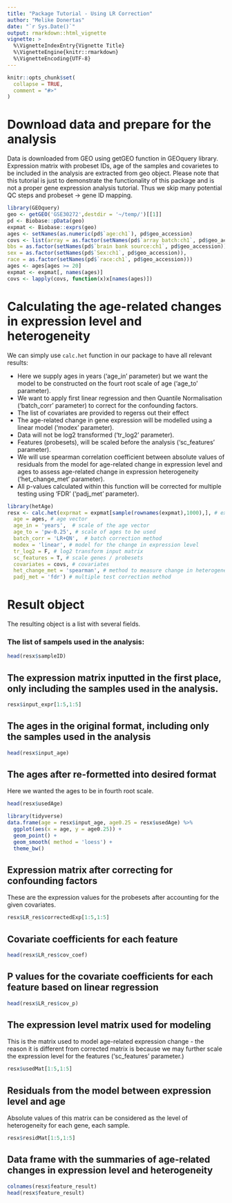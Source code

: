 ```yaml
---
title: "Package Tutorial - Using LR Correction"
author: "Melike Donertas"
date: "`r Sys.Date()`"
output: rmarkdown::html_vignette
vignette: >
  %\VignetteIndexEntry{Vignette Title}
  %\VignetteEngine{knitr::rmarkdown}
  %\VignetteEncoding{UTF-8}
---
```


```r
knitr::opts_chunk$set(
  collapse = TRUE,
  comment = "#>"
)
```

# Download data and prepare for the analysis 

Data is downloaded from GEO using getGEO function in GEOquery library. Expression matrix with probeset IDs, age of the samples and covarietes to be included in the analysis are extracted from geo object. Please note that this tutorial is just to demonstrate the functionality of this package and is not a proper gene expression analysis tutorial. Thus we skip many potential QC steps and probeset -> gene ID mapping. 

```r
library(GEOquery)
geo <- getGEO('GSE30272',destdir = '~/temp/')[[1]]
pd <- Biobase::pData(geo)
expmat <- Biobase::exprs(geo)
ages <- setNames(as.numeric(pd$`age:ch1`), pd$geo_accession)
covs <- list(array = as.factor(setNames(pd$`array batch:ch1`, pd$geo_accession)),
bbs = as.factor(setNames(pd$`brain bank source:ch1`, pd$geo_accession)),
sex = as.factor(setNames(pd$`Sex:ch1`, pd$geo_accession)),
race = as.factor(setNames(pd$`race:ch1`, pd$geo_accession)))
ages <- ages[ages >= 20]
expmat <- expmat[, names(ages)]
covs <- lapply(covs, function(x)x[names(ages)])
```


# Calculating the age-related changes in expression level and heterogeneity

We can simply use `calc.het` function in our package to have all relevant results:

* Here we supply ages in years ('age_in' parameter) but we want the model to be constructed on the fourt root scale of age ('age_to' parameter). 
* We want to apply first linear regression and then Quantile Normalisation ('batch_corr' parameter) to correct for the confounding factors. 
* The list of covariates are provided to regerss out their effect
* The age-related change in gene expression will be modelled using a linear model ('modex' parameter). 
* Data will not be log2 transformed ('tr_log2' parameter). 
* Features (probesets), will be scaled before the analysis ('sc_features' parameter). 
* We will use spearman correlation coefficient between absolute values of residuals from the model for age-related change in expression level and ages to assess age-related change in expression heterogeneity ('het_change_met' parameter). 
* All p-values calculated within this function will be corrected for multiple testing using 'FDR' ('padj_met' parameter).

```r
library(hetAge)
resx <- calc.het(exprmat = expmat[sample(rownames(expmat),1000),], # expression matrix
  age = ages, # age vector
  age_in = 'years',  # scale of the age vector
  age_to = 'pw-0.25', # scale of ages to be used
  batch_corr = 'LR+QN',  # batch correction method
  modex = 'linear', # model for the change in expression level
  tr_log2 = F, # log2 transform input matrix
  sc_features = T, # scale genes / probesets
  covariates = covs, # covariates
  het_change_met = 'spearman', # method to measure change in heterogeneity
  padj_met = 'fdr') # multiple test correction method
```

# Result object

The resulting object is a list with several fields. 

### The list of sampels used in the analysis:
```r
head(resx$sampleID)
```

## The expression matrix inputted in the first place, only including the samples used in the analysis.

```r
resx$input_expr[1:5,1:5]
```

## The ages in the original format, including only the samples used in the analysis

```r
head(resx$input_age)
```

## The ages after re-formetted into desired format

Here we wanted the ages to be in fourth root scale.

```r
head(resx$usedAge)
```

```r
library(tidyverse)
data.frame(age = resx$input_age, age0.25 = resx$usedAge) %>%
  ggplot(aes(x = age, y = age0.25)) +
  geom_point() +
  geom_smooth( method = 'loess') +
  theme_bw()
```

## Expression matrix after correcting for confounding factors

These are the expression values for the probesets after accounting for the given covariates.

```r
resx$LR_res$correctedExp[1:5,1:5]
```

## Covariate coefficients for each feature

```r
head(resx$LR_res$cov_coef)
```

## P values for the covariate coefficients for each feature based on linear regression

```r
head(resx$LR_res$cov_p)
```

## The expression level matrix used for modeling

This is the matrix used to model age-related expression change - the reason it is different from corrected matrix is because we may further scale the expression level for the features ('sc_features' parameter.)

```r
resx$usedMat[1:5,1:5]
```

## Residuals from the model between expression level and age

Absolute values of this matrix can be considered as the level of heterogeneity for each gene, each sample. 

```r
resx$residMat[1:5,1:5]
```

## Data frame with the summaries of age-related changes in expression level and heterogeneity

```r
colnames(resx$feature_result)
head(resx$feature_result) 
```

